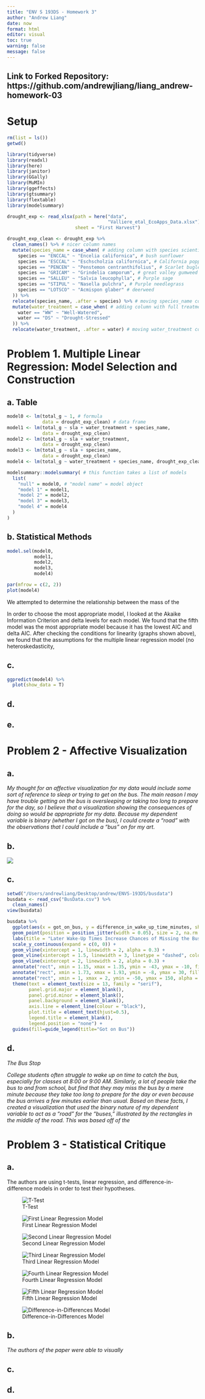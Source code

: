 ```yaml
---
title: "ENV S 193DS - Homework 3"
author: "Andrew Liang"
date: now
format: html
editor: visual
toc: true 
warning: false 
message: false 
---
```


## Link to Forked Repository: https://github.com/andrewjliang/liang_andrew-homework-03

# Setup

```r
rm(list = ls())
getwd()

library(tidyverse)
library(readxl)
library(here)
library(janitor)
library(GGally)
library(MuMIn)
library(ggeffects)
library(gtsummary)
library(flextable)
library(modelsummary)

drought_exp <- read_xlsx(path = here("data", 
                                     "Valliere_etal_EcoApps_Data.xlsx"),
                         sheet = "First Harvest")

drought_exp_clean <- drought_exp %>% 
  clean_names() %>% # nicer column names
  mutate(species_name = case_when( # adding column with species scientific names
    species == "ENCCAL" ~ "Encelia californica", # bush sunflower
    species == "ESCCAL" ~ "Eschscholzia californica", # California poppy
    species == "PENCEN" ~ "Penstemon centranthifolius", # Scarlet bugler
    species == "GRICAM" ~ "Grindelia camporum", # great valley gumweed
    species == "SALLEU" ~ "Salvia leucophylla", # Purple sage
    species == "STIPUL" ~ "Nasella pulchra", # Purple needlegrass
    species == "LOTSCO" ~ "Acmispon glaber" # deerweed
  )) %>% 
  relocate(species_name, .after = species) %>% # moving species_name column after species
  mutate(water_treatment = case_when( # adding column with full treatment names
    water == "WW" ~ "Well-Watered",
    water == "DS" ~ "Drought-Stressed"
  )) %>% 
  relocate(water_treatment, .after = water) # moving water_treatment column after water
```

# Problem 1. Multiple Linear Regression: Model Selection and Construction

## a. Table

```r
model0 <- lm(total_g ~ 1, # formula
             data = drought_exp_clean) # data frame
model1 <- lm(total_g ~ sla + water_treatment + species_name,
             data = drought_exp_clean)
model2 <- lm(total_g ~ sla + water_treatment,
             data = drought_exp_clean)
model3 <- lm(total_g ~ sla + species_name,
             data = drought_exp_clean)
model4 <- lm(total_g ~ water_treatment + species_name, drought_exp_clean)

modelsummary::modelsummary( # this function takes a list of models
  list( 
    "null" = model0, # "model name" = model object
    "model 1" = model1,
    "model 2" = model2,
    "model 3" = model3,
    "model 4" = model4
  )
)
```

## b. Statistical Methods

```r
model.sel(model0,
          model1, 
          model2, 
          model3,
          model4)

par(mfrow = c(2, 2))
plot(model4)
```

We attempted to determine the relationship between the mass of the

In order to choose the most appropriate model, I looked at the Akaike Information Criterion and delta levels for each model. We found that the fifth model was the most appropriate model because it has the lowest AIC and delta AIC. After checking the conditions for linearity (graphs shown above), we found that the assumptions for the multiple linear regression model (no heteroskedasticity,

## c.

```r

ggpredict(model4) %>%
  plot(show_data = T)
```

## d.

## e.

# Problem 2 - Affective Visualization

## a.

*My thought for an affective visualization for my data would include some sort of reference to sleep or trying to get on the bus. The main reason I may have trouble getting on the bus is oversleeping or taking too long to prepare for the day, so I believe that a visualization showing the consequences of doing so would be appropriate for my data. Because my dependent variable is binary (whether I got on the bus), I could create a "road" with the observations that I could include a "bus" on for my art.*

## b.

![](images/Draft-2.jpg)

## c.

```r
setwd("/Users/andrewliang/Desktop/andrew/ENVS-193DS/busdata")
busdata <- read_csv("BusData.csv") %>%
  clean_names()
view(busdata)

busdata %>%
  ggplot(aes(x = got_on_bus, y = difference_in_wake_up_time_minutes, shape = got_on_bus, color = got_on_bus)) +
  geom_point(position = position_jitter(width = 0.05), size = 2, na.rm = T) +
  labs(title = "Later Wake-Up Times Increase Chances of Missing the Bus", x = "Did Andrew Catch the Bus?", y = "Difference Between Alarm and Wake-Up Time (min)") +
  scale_y_continuous(expand = c(0, 0)) +
  geom_vline(xintercept = 1, linewidth = 2, alpha = 0.3) +
  geom_vline(xintercept = 1.5, linewidth = 3, linetype = "dashed", color = "yellow3") +
  geom_vline(xintercept = 2, linewidth = 2, alpha = 0.3) +
  annotate("rect", xmin = 1.15, xmax = 1.35, ymin = -43, ymax = -10, fill = "red") +
  annotate("rect", xmin = 1.73, xmax = 1.93, ymin = -8, ymax = 30, fill = "aquamarine") +
  annotate("rect", xmin = 1, xmax = 2, ymin = -50, ymax = 150, alpha = 0.3, fill = "darkgray") +
  theme(text = element_text(size = 13, family = "serif"), 
        panel.grid.major = element_blank(), 
        panel.grid.minor = element_blank(),
        panel.background = element_blank(), 
        axis.line = element_line(colour = "black"), 
        plot.title = element_text(hjust=0.5),
        legend.title = element_blank(),
        legend.position = "none") + 
  guides(fill=guide_legend(title="Got on Bus"))
```

## d.

*The Bus Stop*

*College students often struggle to wake up on time to catch the bus, especially for classes at 8:00 or 9:00 AM. Similarly, a lot of people take the bus to and from school, but find that they may miss the bus by a mere minute because they take too long to prepare for the day or even because the bus arrives a few minutes earlier than usual. Based on these facts, I created a visualization that used the binary nature of my dependent variable to act as a "road" for the "buses," illustrated by the rectangles in the middle of the road. This was based off of the*

# Problem 3 - Statistical Critique

## a.

The authors are using t-tests, linear regression, and difference-in-difference models in order to test their hypotheses.

![T-Test](images/Screenshot 2024-04-24 at 11.37.10 PM-01.png)

![First Linear Regression Model](images/Screenshot 2024-04-24 at 11.37.43 PM.png)

![Second Linear Regression Model](images/Screenshot 2024-04-24 at 11.38.21 PM.png)

![Third Linear Regression Model](images/Screenshot 2024-04-24 at 11.38.56 PM.png)

![Fourth Linear Regression Model](images/Screenshot 2024-04-24 at 11.42.32 PM.png)

![Fifth Linear Regression Model](images/Screenshot 2024-04-24 at 11.42.58 PM.png)

![Difference-in-Differences Model](images/Screenshot 2024-04-24 at 11.43.52 PM.png)

## b.

*The authors of the paper were able to visually*

## c.

## d.
